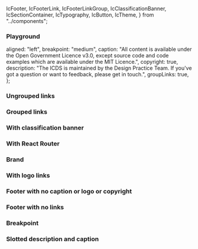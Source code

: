   IcFooter,
  IcFooterLink,
  IcFooterLinkGroup,
  IcClassificationBanner,
  IcSectionContainer,
  IcTypography,
  IcButton,
  IcTheme,
} from "../components";

<Meta of={IcFooterStories} />

<Description markdown={readme} />

### Playground

  aligned: "left",
  breakpoint: "medium",
  caption: "All content is available under the Open Government Licence v3.0, except source code and code examples which are available under the MIT Licence.",
  copyright: true,
  description: "The ICDS is maintained by the Design Practice Team. If you've got a question or want to feedback, please get in touch.",
  groupLinks: true,
};

<Canvas>
  <Story of={IcFooterStories.Playground} />
</Canvas>

### Ungrouped links

<Canvas>
  <Story of={IcFooterStories.UngroupedLinks} />
</Canvas>

### Grouped links

<Canvas>
  <Story of={IcFooterStories.GroupedLinks} />
</Canvas>

### With classification banner

<Canvas>
  <Story of={IcFooterStories.WithClassificationBanner} />
</Canvas>

### With React Router

<Canvas>
  <Story of={IcFooterStories.WithReactRouter} />
</Canvas>

### Brand

<Canvas>
  <Story of={IcFooterStories.Brand} />
</Canvas>

### With logo links

<Canvas>
  <Story of={IcFooterStories.WithLogoLinks} />
</Canvas>

### Footer with no caption or logo or copyright

<Canvas>
  <Story of={IcFooterStories.FooterWithNoCaptionOrLogoOrCopyright} />
</Canvas>

### Footer with no links

<Canvas>
  <Story of={IcFooterStories.FooterWithNoLinks} />
</Canvas>

### Breakpoint

<Canvas>
  <Story of={IcFooterStories.Breakpoint} />
</Canvas>

### Slotted description and caption

<Canvas>
  <Story of={IcFooterStories.SlottedDescriptionAndCaption} />
</Canvas>

